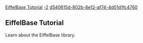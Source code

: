 [[Property:title|EiffelBase Tutorial]]
[[Property:weight|-2]]
[[Property:uuid|d540615d-802b-8e12-af74-4d01d1fc4760]]
==EiffelBase Tutorial==

Learn about the EiffelBase library.

